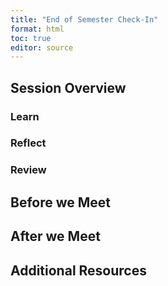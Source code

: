 ```yaml
---
title: "End of Semester Check-In"
format: html
toc: true
editor: source
---
```

## Session Overview

### Learn
### Reflect
### Review

## Before we Meet

## After we Meet

## Additional Resources
